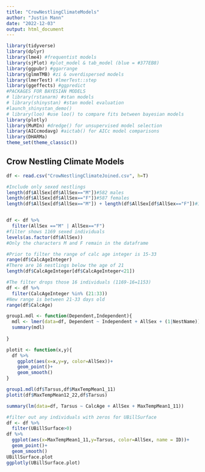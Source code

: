```yaml
---
title: "CrowNestlingClimateModels"
author: "Justin Mann"
date: "2022-12-03"
output: html_document
---
```

```r
library(tidyverse)
library(dplyr)
library(lme4) #frequentist models  
library(sjPlot) #plot_model & tab_model (blue = #377EB8)
library(ggpubr) #ggarrange
library(glmmTMB) #zi & overdispersed models
library(lmerTest) #lmerTest::step
library(ggeffects) #ggpredict
#PACKAGES FOR BAYESIAN MODELS
# library(rstanarm) #stan models
# library(shinystan) #stan model evaluation
#launch_shinystan_demo()
# library(loo) #use loo() to compare fits between bayesian models
library(plotly)
library(MuMIn) #dredge() for unsupervised model selection
library(AICcmodavg) #aictab() for AICc model comparisons
library(DHARMa)
theme_set(theme_classic())
```


## Crow Nestling Climate Models 


```r
df <- read.csv("CrowNestlingClimateJoined.csv", h=T)
```


```r
#Include only sexed nestlings
length(df$AllSex[df$AllSex=="M"])#582 males
length(df$AllSex[df$AllSex=="F"])#587 females
length(df$AllSex[df$AllSex=="M"]) + length(df$AllSex[df$AllSex=="F"])#1169 sexed individuals


df <- df %>%
  filter(AllSex =="M" | AllSex=="F")
#filter shows 1169 sexed individuals
levels(as.factor(df$AllSex))
#Only the characters M and F remain in the dataframe
```

```r
#Prior to filter the range of calc age integer is 15-33
range(df$CalcAgeInteger)
#There are 16 nestlings below the age of 21
length(df$CalcAgeInteger[df$CalcAgeInteger<21])

#The filter drops those 16 individuals (1169-16=1153)
df <- df %>% 
  filter(CalcAgeInteger %in% (21:33))
#New range is between 21-33 days old
range(df$CalcAge)
```
```r
group1.mdl <- function(Dependent,Independent){
  mdl <- lmer(data=df, Dependent ~ Independent + AllSex + (1|NestName))
  summary(mdl)
  
}
```


```r
plotit <- function(x,y){
  df %>% 
    ggplot(aes(x=x,y=y, color=AllSex))+
    geom_point()+
    geom_smooth()
}
```

```r
group1.mdl(df$Tarsus,df$MaxTempMean1_11)
plotit(df$MaxTempMean12_22,df$Tarsus)
```
```r
summary(lm(data=df, Tarsus ~ CalcAge + AllSex + MaxTempMean1_11))
```








```r
#filter out any individuals with zeros for UBillSurface
df <- df %>% 
  filter(UBillSurface>0)
df %>% 
  ggplot(aes(x=MaxTempMean1_11,y=Tarsus, color=AllSex, name = ID))+
  geom_point()+
  geom_smooth()
UBillSurface.plot
ggplotly(UBillSurface.plot)
```


